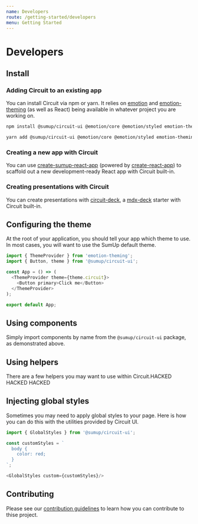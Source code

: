 ```yaml
---
name: Developers
route: /getting-started/developers
menu: Getting Started
---
```


# Developers

## Install

### Adding Circuit to an existing app

You can install Circuit via npm or yarn. It relies on
[emotion](https://github.com/emotion-js/emotion) and
[emotion-theming](https://github.com/emotion-js/emotion/tree/master/packages/emotion-theming) (as well as
React) being available in whatever project you are working on.

```bash
npm install @sumup/circuit-ui @emotion/core @emotion/styled emotion-theming
```

```bash
yarn add @sumup/circuit-ui @emotion/core @emotion/styled emotion-theming
```

### Creating a new app with Circuit

You can use [create-sumup-react-app](https://github.com/sumup/create-sumup-react-app) (powered by [create-react-app](https://github.com/facebook/create-react-app)) to scaffold out a new development-ready React app with Circuit built-in.

### Creating presentations with Circuit

You can create presentations with [circuit-deck](https://github.com/sumup/circuit-deck), a [mdx-deck](https://github.com/jxnblk/mdx-deck) starter with Circuit built-in.

## Configuring the theme

At the root of your application, you should tell your app which theme to use.
In most cases, you will want to use the SumUp default theme.

```javascript
import { ThemeProvider } from 'emotion-theming';
import { Button, theme } from '@sumup/circuit-ui';

const App = () => (
  <ThemeProvider theme={theme.circuit}>
    <Button primary>Click me</Button>
  </ThemeProvider>
);

export default App;
```

## Using components

Simply import components by name from the `@sumup/circuit-ui` package, as demonstrated
above.

## Using helpers

There are a few helpers you may want to use within Circuit.HACKED HACKED HACKED

## Injecting global styles

Sometimes you may need to apply global styles to your page. Here is how you can do this with the utilities provided by Circuit UI.

```javascript
import { GlobalStyles } from '@sumup/circuit-ui';

const customStyles = `
  body {
    color: red;
  }
`;

<GlobalStyles custom={customStyles}/>

```

## Contributing

Please see our [contribution guidelines](https://github.com/sumup/circuit-ui/blob/master/.github/CONTRIBUTING.md)
to learn how you can contribute to thise project.
